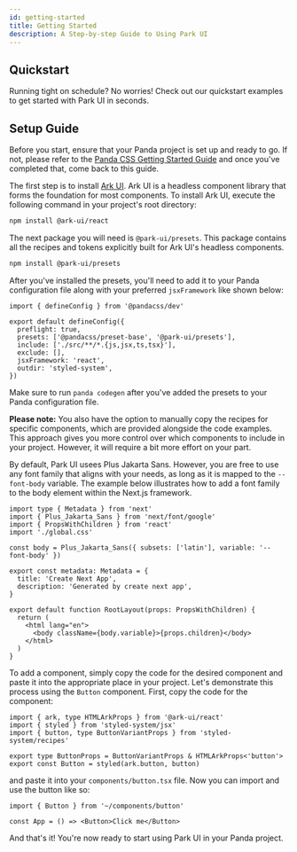 ```yaml
---
id: getting-started
title: Getting Started
description: A Step-by-step Guide to Using Park UI
---
```



## Quickstart

Running tight on schedule? No worries! Check out our quickstart examples to get started with Park UI in seconds.

<Quickstart />

## Setup Guide

<Steps>
<Step title="Prerequisite" number="1">

Before you start, ensure that your Panda project is set up and ready to go. If not, please refer to the
[Panda CSS Getting Started Guide](https://panda-css.com/docs/overview/getting-started#framework-guides) and once you've
completed that, come back to this guide.

</Step>
<Step title="Install Ark UI" number="2">

The first step is to install [Ark UI](https://ark-ui.com). Ark UI is a headless component library that forms the
foundation for most components. To install Ark UI, execute the following command in your project's root directory:

```bash multi
npm install @ark-ui/react
```

</Step>
<Step number="3" title="Install the Panda Presets">

The next package you will need is `@park-ui/presets`. This package contains all the recipes and tokens explicitly built
for Ark UI's headless components.

```bash
npm install @park-ui/presets
```

After you've installed the presets, you'll need to add it to your Panda configuration file along with your preferred
`jsxFramework` like shown below:

```tsx multi
import { defineConfig } from '@pandacss/dev'

export default defineConfig({
  preflight: true,
  presets: ['@pandacss/preset-base', '@park-ui/presets'],
  include: ['./src/**/*.{js,jsx,ts,tsx}'],
  exclude: [],
  jsxFramework: 'react',
  outdir: 'styled-system',
})
```

Make sure to run `panda codegen` after you've added the presets to your Panda configuration file.

**Please note:** You also have the option to manually copy the recipes for specific components, which are provided
alongside the code examples. This approach gives you more control over which components to include in your project.
However, it will require a bit more effort on your part.

</Step>
<Step number="4" title="Setup Your Font Family">

By default, Park UI usees Plus Jakarta Sans. However, you are free to use any font family that aligns with your needs,
as long as it is mapped to the `--font-body` variable. The example below illustrates how to add a font family to the
body element within the Next.js framework.

```tsx
import type { Metadata } from 'next'
import { Plus_Jakarta_Sans } from 'next/font/google'
import { PropsWithChildren } from 'react'
import './global.css'

const body = Plus_Jakarta_Sans({ subsets: ['latin'], variable: '--font-body' })

export const metadata: Metadata = {
  title: 'Create Next App',
  description: 'Generated by create next app',
}

export default function RootLayout(props: PropsWithChildren) {
  return (
    <html lang="en">
      <body className={body.variable}>{props.children}</body>
    </html>
  )
}
```

</Step>
<Step number="5" title="Add your first component">

To add a component, simply copy the code for the desired component and paste it into the appropriate place in your
project. Let's demonstrate this process using the `Button` component. First, copy the code for the component:

```tsx multi
import { ark, type HTMLArkProps } from '@ark-ui/react'
import { styled } from 'styled-system/jsx'
import { button, type ButtonVariantProps } from 'styled-system/recipes'

export type ButtonProps = ButtonVariantProps & HTMLArkProps<'button'>
export const Button = styled(ark.button, button)
```

and paste it into your `components/button.tsx` file. Now you can import and use the button like so:

```tsx
import { Button } from '~/components/button'

const App = () => <Button>Click me</Button>
```

And that's it! You're now ready to start using Park UI in your Panda project.

</Step>
</Steps>
